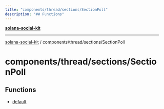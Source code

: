 ```yaml
---
title: "components/thread/sections/SectionPoll"
description: "## Functions"
---
```


[**solana-social-kit**](../../../../README.mdx)

***

[solana-social-kit](../../../../README.mdx) / components/thread/sections/SectionPoll

# components/thread/sections/SectionPoll

## Functions

- [default](functions/default.mdx)
